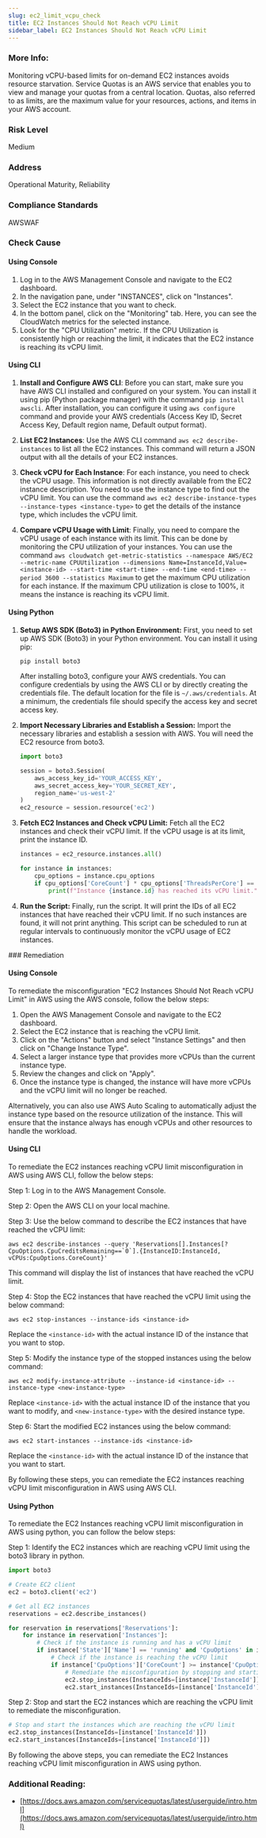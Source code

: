 ```yaml
---
slug: ec2_limit_vcpu_check
title: EC2 Instances Should Not Reach vCPU Limit
sidebar_label: EC2 Instances Should Not Reach vCPU Limit
---
```


### More Info:

Monitoring vCPU-based limits for on-demand EC2 instances avoids resource starvation. Service Quotas is an AWS service that enables you to view and manage your quotas from a central location. Quotas, also referred to as limits, are the maximum value for your resources, actions, and items in your AWS account.

### Risk Level

Medium

### Address

Operational Maturity, Reliability

### Compliance Standards

AWSWAF



<Tabs><Tab title='Cause'>
### Check Cause

#### Using Console

1. Log in to the AWS Management Console and navigate to the EC2 dashboard.
2. In the navigation pane, under "INSTANCES", click on "Instances".
3. Select the EC2 instance that you want to check.
4. In the bottom panel, click on the "Monitoring" tab. Here, you can see the CloudWatch metrics for the selected instance.
5. Look for the "CPU Utilization" metric. If the CPU Utilization is consistently high or reaching the limit, it indicates that the EC2 instance is reaching its vCPU limit.

#### Using CLI

1. **Install and Configure AWS CLI**: Before you can start, make sure you have AWS CLI installed and configured on your system. You can install it using pip (Python package manager) with the command `pip install awscli`. After installation, you can configure it using `aws configure` command and provide your AWS credentials (Access Key ID, Secret Access Key, Default region name, Default output format).

2. **List EC2 Instances**: Use the AWS CLI command `aws ec2 describe-instances` to list all the EC2 instances. This command will return a JSON output with all the details of your EC2 instances.

3. **Check vCPU for Each Instance**: For each instance, you need to check the vCPU usage. This information is not directly available from the EC2 instance description. You need to use the instance type to find out the vCPU limit. You can use the command `aws ec2 describe-instance-types --instance-types <instance-type>` to get the details of the instance type, which includes the vCPU limit.

4. **Compare vCPU Usage with Limit**: Finally, you need to compare the vCPU usage of each instance with its limit. This can be done by monitoring the CPU utilization of your instances. You can use the command `aws cloudwatch get-metric-statistics --namespace AWS/EC2 --metric-name CPUUtilization --dimensions Name=InstanceId,Value=<instance-id> --start-time <start-time> --end-time <end-time> --period 3600 --statistics Maximum` to get the maximum CPU utilization for each instance. If the maximum CPU utilization is close to 100%, it means the instance is reaching its vCPU limit.

#### Using Python

1. **Setup AWS SDK (Boto3) in Python Environment:**
   First, you need to set up AWS SDK (Boto3) in your Python environment. You can install it using pip:
   ```
   pip install boto3
   ```
   After installing boto3, configure your AWS credentials. You can configure credentials by using the AWS CLI or by directly creating the credentials file. The default location for the file is `~/.aws/credentials`. At a minimum, the credentials file should specify the access key and secret access key.

2. **Import Necessary Libraries and Establish a Session:**
   Import the necessary libraries and establish a session with AWS. You will need the EC2 resource from boto3.
   ```python
   import boto3

   session = boto3.Session(
       aws_access_key_id='YOUR_ACCESS_KEY',
       aws_secret_access_key='YOUR_SECRET_KEY',
       region_name='us-west-2'
   )
   ec2_resource = session.resource('ec2')
   ```

3. **Fetch EC2 Instances and Check vCPU Limit:**
   Fetch all the EC2 instances and check their vCPU limit. If the vCPU usage is at its limit, print the instance ID.
   ```python
   instances = ec2_resource.instances.all()

   for instance in instances:
       cpu_options = instance.cpu_options
       if cpu_options['CoreCount'] * cpu_options['ThreadsPerCore'] == instance.instance_type_info.vcpu_info.default_vcpus:
           print(f"Instance {instance.id} has reached its vCPU limit.")
   ```

4. **Run the Script:**
   Finally, run the script. It will print the IDs of all EC2 instances that have reached their vCPU limit. If no such instances are found, it will not print anything. This script can be scheduled to run at regular intervals to continuously monitor the vCPU usage of EC2 instances.

</Tab>


<Tab title='Remediation'>
### Remediation

#### Using Console

To remediate the misconfiguration "EC2 Instances Should Not Reach vCPU Limit" in AWS using the AWS console, follow the below steps:

1. Open the AWS Management Console and navigate to the EC2 dashboard.
2. Select the EC2 instance that is reaching the vCPU limit.
3. Click on the "Actions" button and select "Instance Settings" and then click on "Change Instance Type".
4. Select a larger instance type that provides more vCPUs than the current instance type.
5. Review the changes and click on "Apply".
6. Once the instance type is changed, the instance will have more vCPUs and the vCPU limit will no longer be reached.

Alternatively, you can also use AWS Auto Scaling to automatically adjust the instance type based on the resource utilization of the instance. This will ensure that the instance always has enough vCPUs and other resources to handle the workload.

#### Using CLI

To remediate the EC2 instances reaching vCPU limit misconfiguration in AWS using AWS CLI, follow the below steps:

Step 1: Log in to the AWS Management Console.

Step 2: Open the AWS CLI on your local machine.

Step 3: Use the below command to describe the EC2 instances that have reached the vCPU limit:

```
aws ec2 describe-instances --query 'Reservations[].Instances[?CpuOptions.CpuCreditsRemaining==`0`].{InstanceID:InstanceId, vCPUs:CpuOptions.CoreCount}'
```

This command will display the list of instances that have reached the vCPU limit.

Step 4: Stop the EC2 instances that have reached the vCPU limit using the below command:

```
aws ec2 stop-instances --instance-ids <instance-id>
```

Replace the `<instance-id>` with the actual instance ID of the instance that you want to stop.

Step 5: Modify the instance type of the stopped instances using the below command:

```
aws ec2 modify-instance-attribute --instance-id <instance-id> --instance-type <new-instance-type>
```

Replace `<instance-id>` with the actual instance ID of the instance that you want to modify, and `<new-instance-type>` with the desired instance type.

Step 6: Start the modified EC2 instances using the below command:

```
aws ec2 start-instances --instance-ids <instance-id>
```

Replace the `<instance-id>` with the actual instance ID of the instance that you want to start.

By following these steps, you can remediate the EC2 instances reaching vCPU limit misconfiguration in AWS using AWS CLI.

#### Using Python

To remediate the EC2 Instances reaching vCPU limit misconfiguration in AWS using python, you can follow the below steps:

Step 1: Identify the EC2 instances which are reaching vCPU limit using the boto3 library in python.

```python
import boto3

# Create EC2 client
ec2 = boto3.client('ec2')

# Get all EC2 instances
reservations = ec2.describe_instances()

for reservation in reservations['Reservations']:
    for instance in reservation['Instances']:
        # Check if the instance is running and has a vCPU limit
        if instance['State']['Name'] == 'running' and 'CpuOptions' in instance and 'CoreCount' in instance['CpuOptions']:
            # Check if the instance is reaching the vCPU limit
            if instance['CpuOptions']['CoreCount'] >= instance['CpuOptions']['ThreadsPerCore']:
                # Remediate the misconfiguration by stopping and starting the instance
                ec2.stop_instances(InstanceIds=[instance['InstanceId']])
                ec2.start_instances(InstanceIds=[instance['InstanceId']])
```

Step 2: Stop and start the EC2 instances which are reaching the vCPU limit to remediate the misconfiguration.

```python
# Stop and start the instances which are reaching the vCPU limit
ec2.stop_instances(InstanceIds=[instance['InstanceId']])
ec2.start_instances(InstanceIds=[instance['InstanceId']])
```

By following the above steps, you can remediate the EC2 Instances reaching vCPU limit misconfiguration in AWS using python.

### Additional Reading:

- [https://docs.aws.amazon.com/servicequotas/latest/userguide/intro.html](https://docs.aws.amazon.com/servicequotas/latest/userguide/intro.html) 


</Tab>
</Tabs>